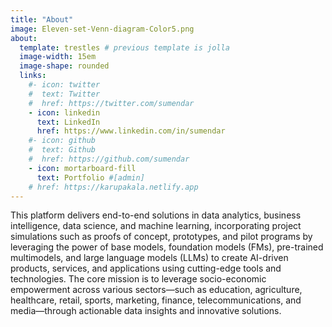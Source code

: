 ```yaml
---
title: "About"
image: Eleven-set-Venn-diagram-Color5.png
about:
  template: trestles # previous template is jolla
  image-width: 15em
  image-shape: rounded
  links:
    #- icon: twitter
    #  text: Twitter
    #  href: https://twitter.com/sumendar
    - icon: linkedin
      text: LinkedIn
      href: https://www.linkedin.com/in/sumendar
    #- icon: github
    #  text: Github
    #  href: https://github.com/sumendar
    - icon: mortarboard-fill
      text: Portfolio #[admin]
    # href: https://karupakala.netlify.app
---
```


This platform delivers end-to-end solutions in data analytics, business intelligence, data science, and machine learning, incorporating project simulations such as proofs of concept, prototypes, and pilot programs by leveraging the power of base models, foundation models (FMs), pre-trained multimodels, and large language models (LLMs) to create AI-driven products, services, and applications using cutting-edge tools and technologies. The core mission is to leverage socio-economic empowerment across various sectors—such as education, agriculture, healthcare, retail, sports, marketing, finance, telecommunications, and media—through actionable data insights and innovative solutions.


